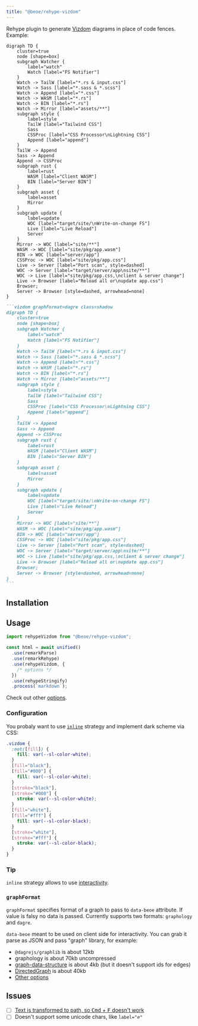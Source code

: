 ```yaml
---
title: "@beoe/rehype-vizdom"
---
```



Rehype plugin to generate [Vizdom](https://vizdom.dev/) diagrams in place of code fences. Example:

<Tabs>
  <TabItem label="Diagram">

```vizdom graphFormat=dagre class=shadow
digraph TD {
    cluster=true
    node [shape=box]
    subgraph Watcher {
        label="watch"
        Watch [label="FS Notifier"]
    }
    Watch -> TailW [label="*.rs & input.css"]
    Watch -> Sass [label="*.sass & *.scss"]
    Watch -> Append [label="*.css"]
    Watch -> WASM [label="*.rs"]
    Watch -> BIN [label="*.rs"]
    Watch -> Mirror [label="assets/**"]
    subgraph style {
        label=style
        TailW [label="Tailwind CSS"]
        Sass
        CSSProc [label="CSS Processor\nLightning CSS"]
        Append [label="append"]
    }
    TailW -> Append
    Sass -> Append
    Append -> CSSProc
    subgraph rust {
        label=rust
        WASM [label="Client WASM"]
        BIN [label="Server BIN"]
    }
    subgraph asset {
        label=asset
        Mirror
    }
    subgraph update {
        label=update
        WOC [label="target/site/\nWrite-on-change FS"]
        Live [label="Live Reload"]
        Server
    }
    Mirror -> WOC [label="site/**"]
    WASM -> WOC [label="site/pkg/app.wasm"]
    BIN -> WOC [label="server/app"]
    CSSProc -> WOC [label="site/pkg/app.css"]
    Live -> Server [label="Port scan", style=dashed]
    WOC -> Server [label="target/server/app\nsite/**"]
    WOC -> Live [label="site/pkg/app.css,\nclient & server change"]
    Live -> Browser [label="Reload all or\nupdate app.css"]
    Browser;
    Server -> Browser [style=dashed, arrowhead=none]
}
```

  </TabItem>
  <TabItem label="Markdown">

````md
```vizdom graphFormat=dagre class=shadow
digraph TD {
    cluster=true
    node [shape=box]
    subgraph Watcher {
        label="watch"
        Watch [label="FS Notifier"]
    }
    Watch -> TailW [label="*.rs & input.css"]
    Watch -> Sass [label="*.sass & *.scss"]
    Watch -> Append [label="*.css"]
    Watch -> WASM [label="*.rs"]
    Watch -> BIN [label="*.rs"]
    Watch -> Mirror [label="assets/**"]
    subgraph style {
        label=style
        TailW [label="Tailwind CSS"]
        Sass
        CSSProc [label="CSS Processor\nLightning CSS"]
        Append [label="append"]
    }
    TailW -> Append
    Sass -> Append
    Append -> CSSProc
    subgraph rust {
        label=rust
        WASM [label="Client WASM"]
        BIN [label="Server BIN"]
    }
    subgraph asset {
        label=asset
        Mirror
    }
    subgraph update {
        label=update
        WOC [label="target/site/\nWrite-on-change FS"]
        Live [label="Live Reload"]
        Server
    }
    Mirror -> WOC [label="site/**"]
    WASM -> WOC [label="site/pkg/app.wasm"]
    BIN -> WOC [label="server/app"]
    CSSProc -> WOC [label="site/pkg/app.css"]
    Live -> Server [label="Port scan", style=dashed]
    WOC -> Server [label="target/server/app\nsite/**"]
    WOC -> Live [label="site/pkg/app.css,\nclient & server change"]
    Live -> Browser [label="Reload all or\nupdate app.css"]
    Browser;
    Server -> Browser [style=dashed, arrowhead=none]
}
```
````

  </TabItem>
</Tabs>

## Installation

<PackageManagers pkg="@beoe/rehype-vizdom" />

## Usage

```js
import rehypeVizdom from "@beoe/rehype-vizdom";

const html = await unified()
  .use(remarkParse)
  .use(remarkRehype)
  .use(rehypeVizdom, {
    /* options */
  })
  .use(rehypeStringify)
  .process(`markdown`);
```

Check out other [options](/start-here/configuration/).

### Configuration

You probaly want to use [`inline`](/start-here/strategy/#inline) strategy and implement dark scheme via CSS:

```css
.vizdom {
  :not([fill]) {
    fill: var(--sl-color-white);
  }
  [fill="black"],
  [fill="#000"] {
    fill: var(--sl-color-white);
  }
  [stroke="black"],
  [stroke="#000"] {
    stroke: var(--sl-color-white);
  }
  [fill="white"],
  [fill="#fff"] {
    fill: var(--sl-color-black);
  }
  [stroke="white"],
  [stroke="#fff"] {
    stroke: var(--sl-color-black);
  }
}
```

### Tip

`inline` strategy allows to use [interactivity](/start-here/interactivity/).

### `graphFormat`

`graphFormat` specifies format of a graph to pass to `data-beoe` attribute. If value is falsy no data is passed. Currently supports two formats: `graphology` and `dagre`.

`data-beoe` meant to be used on client side for interactivity. You can grab it parse as JSON and pass "graph" library, for example:

- `@dagrejs/graphlib` is about 12kb
- graphology is about 70kb uncompressed
- [graph-data-structure](https://www.npmjs.com/package/graph-data-structure) is about 4kb (but it doesn't support ids for edges)
- [DirectedGraph](https://data-structure-typed-docs.vercel.app/classes/DirectedGraph.html) is about 40kb
- [Other options](https://www.npmjs.com/search?q=graph-theory)

## Issues

- [ ] [Text is transformed to path, so <kbd>Cmd</kbd> + <kbd>F</kbd> doesn't work](https://github.com/vizdom-dev/vizdom/issues/12)
- [ ] Doesn't support some unicode chars, like `label="∅"`
